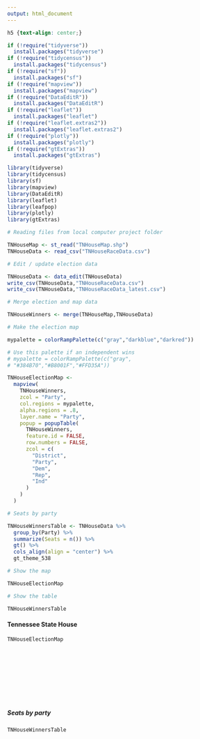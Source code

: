---
output: html_document
---

```{css, echo=FALSE}
h5 {text-align: center;}
```

```{r, include=FALSE}
if (!require("tidyverse"))
  install.packages("tidyverse")
if (!require("tidycensus"))
  install.packages("tidycensus")
if (!require("sf"))
  install.packages("sf")
if (!require("mapview"))
  install.packages("mapview")
if (!require("DataEditR"))
  install.packages("DataEditR")
if (!require("leaflet"))
  install.packages("leaflet")
if (!require("leaflet.extras2"))
  install.packages("leaflet.extras2")
if (!require("plotly"))
  install.packages("plotly")
if (!require("gtExtras"))
  install.packages("gtExtras")

library(tidyverse)
library(tidycensus)
library(sf)
library(mapview)
library(DataEditR)
library(leaflet)
library(leafpop)
library(plotly)
library(gtExtras)

# Reading files from local computer project folder

TNHouseMap <- st_read("TNHouseMap.shp")
TNHouseData <- read_csv("TNHouseRaceData.csv")

# Edit / update election data

TNHouseData <- data_edit(TNHouseData)
write_csv(TNHouseData,"TNHouseRaceData.csv")
write_csv(TNHouseData,"TNHouseRaceData_latest.csv")

# Merge election and map data

TNHouseWinners <- merge(TNHouseMap,TNHouseData)

# Make the election map

mypalette = colorRampPalette(c("gray","darkblue","darkred"))

# Use this palette if an independent wins
# mypalette = colorRampPalette(c("gray",
# "#384B70","#B8001F","#FFD35A"))

TNHouseElectionMap <-
  mapview(
    TNHouseWinners,
    zcol = "Party",
    col.regions = mypalette,
    alpha.regions = .8,
    layer.name = "Party",
    popup = popupTable(
      TNHouseWinners,
      feature.id = FALSE,
      row.numbers = FALSE,
      zcol = c(
        "District",
        "Party",
        "Dem",
        "Rep",
        "Ind"
      )
    )
  )

# Seats by party

TNHouseWinnersTable <- TNHouseData %>% 
  group_by(Party) %>% 
  summarize(Seats = n()) %>% 
  gt() %>% 
  cols_align(align = "center") %>% 
  gt_theme_538

# Show the map

TNHouseElectionMap

# Show the table

TNHouseWinnersTable

```

#### **Tennessee State House**

```{r, echo=FALSE}
TNHouseElectionMap
```

<br> <br> <br> <br> <br> <br> <br>

##### **Seats by party**

```{r, echo=FALSE}
TNHouseWinnersTable
```

